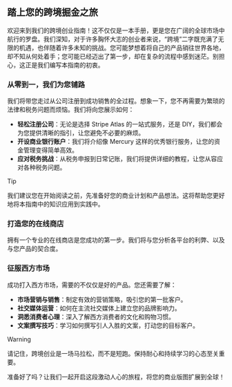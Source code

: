 ## 踏上您的跨境掘金之旅

欢迎来到我们的跨境创业指南！这不仅仅是一本手册，更是您在广阔的全球市场中航行的罗盘。我们深知，对于许多胸怀大志的创业者来说，“跨境”二字既充满了无限的机遇，也伴随着许多未知的挑战。您可能梦想着将自己的产品销往世界各地，却不知从何处着手；您可能已经迈出了第一步，却在复杂的流程中感到迷茫。别担心，这正是我们编写本指南的初衷。

### 从零到一，我们为您铺路

我们将带您走过从公司注册到成功销售的全过程。想象一下，您不再需要为繁琐的法律和税务问题而烦恼。我们将向您展示如何：

- **轻松注册公司**：无论是选择 Stripe Atlas 的一站式服务，还是 DIY，我们都会为您提供清晰的指引，让您避免不必要的麻烦。
- **开设商业银行账户**：我们将介绍像 Mercury 这样的优秀银行服务，让您的资金管理变得简单高效。
- **应对税务挑战**：从税务申报到日常记账，我们将提供详细的教程，让您从容应对各种税务问题。

> [!TIP]
> 我们建议您在开始阅读之前，先准备好您的商业计划和产品想法。这将帮助您更好地将本指南中的知识应用到实践中。

### 打造您的在线商店

拥有一个专业的在线商店是您成功的第一步。我们将与您分析各平台的利弊、以及与您产品的契合度。

### 征服西方市场

成功打入西方市场，需要的不仅仅是好的产品。您还需要了解：

- **市场营销与销售**：制定有效的营销策略，吸引您的第一批客户。
- **社交媒体运营**：如何在主流社交媒体上建立您的品牌影响力。
- **洞悉消费者心理**：深入了解西方消费者的文化和购物习惯。
- **文案撰写技巧**：学习如何撰写引人入胜的文案，打动您的目标客户。

> [!WARNING]
> 请记住，跨境创业是一场马拉松，而不是短跑。保持耐心和持续学习的心态至关重要。

准备好了吗？让我们一起开启这段激动人心的旅程，将您的商业版图扩展到全球！
